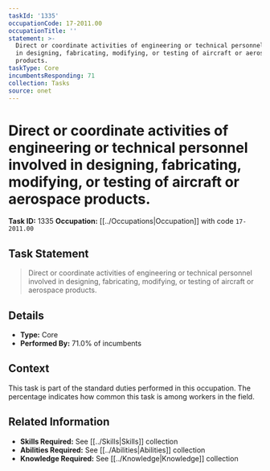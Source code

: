 ```yaml
---
taskId: '1335'
occupationCode: 17-2011.00
occupationTitle: ''
statement: >-
  Direct or coordinate activities of engineering or technical personnel involved
  in designing, fabricating, modifying, or testing of aircraft or aerospace
  products.
taskType: Core
incumbentsResponding: 71
collection: Tasks
source: onet
---
```

# Direct or coordinate activities of engineering or technical personnel involved in designing, fabricating, modifying, or testing of aircraft or aerospace products.

**Task ID:** 1335
**Occupation:** [[../Occupations|Occupation]] with code `17-2011.00`

## Task Statement

> Direct or coordinate activities of engineering or technical personnel involved in designing, fabricating, modifying, or testing of aircraft or aerospace products.

## Details

- **Type:** Core
- **Performed By:** 71.0% of incumbents

## Context

This task is part of the standard duties performed in this occupation. The percentage indicates how common this task is among workers in the field.

## Related Information

- **Skills Required:** See [[../Skills|Skills]] collection
- **Abilities Required:** See [[../Abilities|Abilities]] collection
- **Knowledge Required:** See [[../Knowledge|Knowledge]] collection
